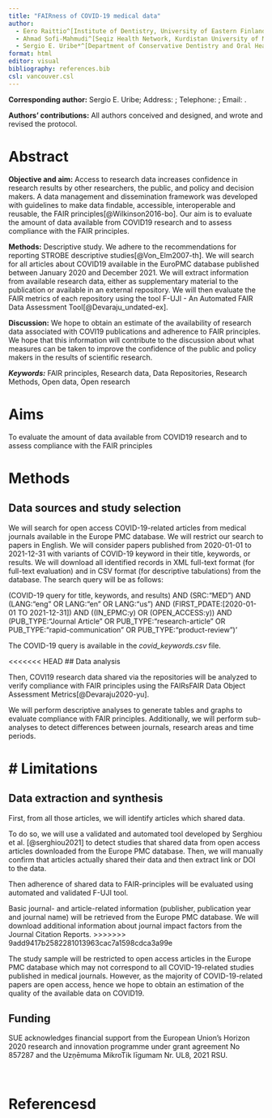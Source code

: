 ```yaml
---
title: "FAIRness of COVID-19 medical data"
author:
  - Eero Raittio^[Institute of Dentistry, University of Eastern Finland, Kuopio, Finland.; eero.raittio@uef.fi]
  - Ahmad Sofi-Mahmudi^[Seqiz Health Network, Kurdistan University of Medical Sciences, Seqiz, Iran.; a.sofimahmudi@gmail.com]
  - Sergio E. Uribe*^[Department of Conservative Dentistry and Oral Health & Bioinformatics Research Unit, Riga Stradins University, Riga, Latvia.; sergio.uribe@rsu.lv] ^[School of Dentistry, Universidad Austral de Chile, Valdivia, Chile]
format: html
editor: visual
bibliography: references.bib
csl: vancouver.csl
---
```


**Corresponding author:** Sergio E. Uribe; Address: ; Telephone: ; Email: .

**Authors' contributions:** All authors conceived and designed, and wrote and revised the protocol.

# Abstract

**Objective and aim:** Access to research data increases confidence in research results by other researchers, the public, and policy and decision makers. A data management and dissemination framework was developed with guidelines to make data findable, accessible, interoperable and reusable, the FAIR principles[@Wilkinson2016-bo]. Our aim is to evaluate the amount of data available from COVID19 research and to assess compliance with the FAIR principles.

**Methods:** Descriptive study. We adhere to the recommendations for reporting STROBE descriptive studies[@Von_Elm2007-th]. We will search for all articles about COVID19 available in the EuroPMC database published between January 2020 and December 2021. We will extract information from available research data, either as supplementary material to the publication or available in an external repository. We will then evaluate the FAIR metrics of each repository using the tool F-UJI - An Automated FAIR Data Assessment Tool[@Devaraju_undated-ex].

**Discussion:** We hope to obtain an estimate of the availability of research data associated with COVI19 publications and adherence to FAIR principles. We hope that this information will contribute to the discussion about what measures can be taken to improve the confidence of the public and policy makers in the results of scientific research.

***Keywords:*** FAIR principles, Research data, Data Repositories, Research Methods, Open data, Open research

# Aims

To evaluate the amount of data available from COVID19 research and to assess compliance with the FAIR principles

# Methods

## Data sources and study selection

We will search for open access COVID-19-related articles from medical journals available in the Europe PMC database. We will restrict our search to papers in English. We will consider papers published from 2020-01-01 to 2021-12-31 with variants of COVID-19 keyword in their title, keywords, or results. We will download all identified records in XML full-text format (for full-text evaluation) and in CSV format (for descriptive tabulations) from the database. The search query will be as follows:

(COVID-19 query for title, keywords, and results) AND (SRC:"MED") AND (LANG:"eng" OR LANG:"en" OR LANG:"us") AND (FIRST_PDATE:\[2020-01-01 TO 2021-12-31\]) AND ((IN_EPMC:y) OR (OPEN_ACCESS:y)) AND (PUB_TYPE:"Journal Article" OR PUB_TYPE:"research-article" OR PUB_TYPE:"rapid-communication" OR PUB_TYPE:"product-review")'

The COVID-19 query is available in the *covid_keywords.csv* file.

<<<<<<< HEAD
## Data analysis

Then, COVI19 research data shared via the repositories will be analyzed to verify compliance with FAIR principles using the FAIRsFAIR Data Object Assessment Metrics[@Devaraju2020-yu].

We will perform descriptive analyses to generate tables and graphs to evaluate compliance with FAIR principles. Additionally, we will perform sub-analyses to detect differences between journals, research areas and time periods.

# Limitations
=======
## Data extraction and synthesis

First, from all those articles, we will identify articles which shared data. 

To do so, we will use a validated and automated tool developed by Serghiou et al. [@serghiou2021] to detect studies that shared data from open access articles downloaded from the Europe PMC database. Then, we will manually confirm that articles actually shared their data and then extract link or DOI to the data.

Then adherence of shared data to FAIR-principles will be evaluated using automated and validated F-UJI tool.

Basic journal- and article-related information (publisher, publication year and journal name) will be retrieved from the Europe PMC database. We will download additional information about journal impact factors from the Journal Citation Reports.
>>>>>>> 9add9417b2582281013963cac7a1598cdca3a99e

The study sample will be restricted to open access articles in the Europe PMC database which may not correspond to all COVID-19-related studies published in medical journals. However, as the majority of COVID-19-related papers are open access, hence we hope to obtain an estimation of the quality of the available data on COVID19.

## Funding

SUE acknowledges financial support from the European Union's Horizon 2020 research and innovation programme under grant agreement No 857287 and the Uzņēmuma MikroTik līgumam Nr. UL8, 2021 RSU.

\

# Referencesd
